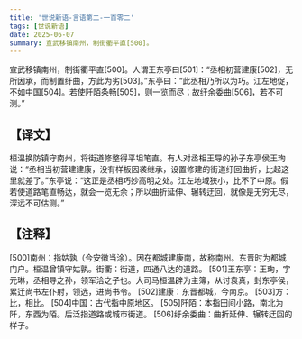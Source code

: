 ```yaml
---
title: '世说新语-言语第二-一百零二'
tags: [世说新语]
date: 2025-06-07
summary: 宣武移镇南州，制街衢平直[500]。
---
```


宣武移镇南州，制街衢平直[500]。人谓王东亭曰[501]：“丞相初营建康[502]，无所因承，而制置纡曲，方此为劣[503]。”东亭曰：“此丞相乃所以为巧。江左地促，不如中国[504]。若使阡陌条畅[505]，则一览而尽；故纡余委曲[506]，若不可测。”

## 【译文】

桓温换防镇守南州，将街道修整得平坦笔直。有人对丞相王导的孙子东亭侯王珣说：“丞相当初营建建康，没有样板因袭继承，设置修建的街道纡回曲折，比起这里就差了。”东亭说：“这正是丞相巧妙高明之处。江左地域狭小，比不了中原。假若使道路笔直畅达，就会一览无余；所以曲折延伸、辗转迂回，就像是无穷无尽，深远不可估测。”

## 【注释】

[500]南州：指姑孰（今安徽当涂）。因在都城建康南，故称南州。东晋时为都城门户。桓温曾镇守姑孰。街衢：街道，四通八达的道路。
[501]王东亭：王珣，字元琳，丞相导之孙，领军洽之子也。大司马桓温辟为主簿，从讨袁真，封东亭侯，累迁尚书左仆射，领选，进尚书令。
[502]建康：东晋都城，今南京。
[503]方：比，相比。
[504]中国：古代指中原地区。
[505]阡陌：本指田间小路，南北为阡，东西为陌。后泛指道路或城市街道。
[506]纡余委曲：曲折延伸、辗转迂回的样子。
